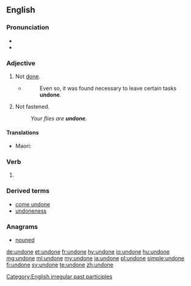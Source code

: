 ==English==

===Pronunciation===
* {{IPA|/ʌnˈdɒn/|lang=en}}
* {{rhymes|ʌn|lang=en}}

===Adjective===
{{en-adj|-}}

# Not [[done]].
#* {{RQ:Orwell Animal Farm|6}}
#*: Even so, it was found necessary to leave certain tasks '''undone'''.
# Not fastened.
#: ''Your flies are '''undone'''.''

====Translations====
{{trans-top|unfastened}}
* Maori: {{t|mi|matoha}}
{{trans-mid}}
{{trans-bottom}}

===Verb===
{{head|en|past participle}}

# {{past participle of|undo|lang=en}}

===Derived terms===
* [[come undone]]
* [[undoneness]]

===Anagrams===
* [[nouned#English|nouned]]

[[Category:English irregular past participles]]

[[de:undone]]
[[et:undone]]
[[fr:undone]]
[[hy:undone]]
[[io:undone]]
[[hu:undone]]
[[mg:undone]]
[[ml:undone]]
[[my:undone]]
[[ja:undone]]
[[pl:undone]]
[[simple:undone]]
[[fi:undone]]
[[sv:undone]]
[[te:undone]]
[[zh:undone]]